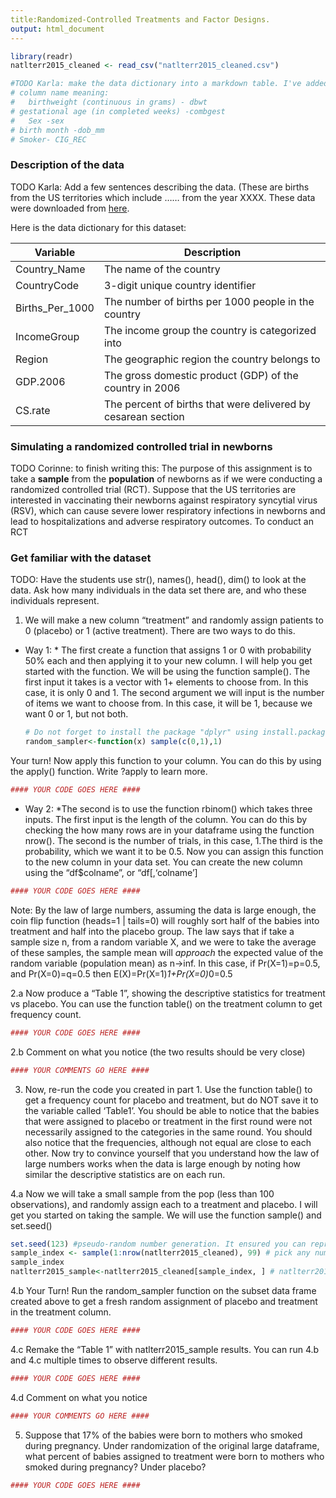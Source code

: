 ```yaml
---
title:Randomized-Controlled Treatments and Factor Designs.
output: html_document
---
```


```r
library(readr)
natlterr2015_cleaned <- read_csv("natlterr2015_cleaned.csv")

#TODO Karla: make the data dictionary into a markdown table. I've added a dictionary from another file below for you to revise and then you can delete this.
# column name meaning:
#	birthweight (continuous in grams) - dbwt
# gestational age (in completed weeks) -combgest
#	Sex -sex
# birth month -dob_mm
# Smoker- CIG_REC 
```
### Description of the data

TODO Karla: Add a few sentences describing the data. (These are births from the US territories which include ...... from the year XXXX. These data were downloaded from [here](URL linked to the page). 

Here is the data dictionary for this dataset:

| Variable        | Description                                         |
|-----------------|-----------------------------------------------------|
| Country_Name    | The name of the country                             | 
| CountryCode     | 3-digit unique country identifier                   |                
| Births_Per_1000 | The number of births per 1000 people in the country |
| IncomeGroup     | The income group the country is categorized into    |
| Region          | The geographic region the country belongs to        |
| GDP.2006        | The gross domestic product (GDP) of the country in 2006 |
| CS.rate         | The percent of births that were delivered by cesarean section |

### Simulating a randomized controlled trial in newborns

TODO Corinne: to finish writing this: The purpose of this assignment is to take a **sample** from the **population** of newborns as if we were conducting a randomized controlled trial (RCT). Suppose that the US territories are interested in vaccinating their newborns against respiratory syncytial virus (RSV), which can cause severe lower respiratory infections in newborns and lead to hospitalizations and adverse respiratory outcomes. To conduct an RCT 

### Get familiar with the dataset

TODO: Have the students use str(), names(), head(), dim() to look at the data. Ask how many individuals in the data set there are, and who these individuals represent.

1. We will make a new column "treatment" and randomly assign patients to 0 (placebo) or 1 (active treatment). There are two ways to do this. 

* Way 1:
      * The first create a function that assigns 1 or 0 with probability 50% each and then applying it to your new column. I will help you get started with the function. We will be using the function sample(). The first input it takes is a vector with 1+ elements to choose from. In this case, it is only 0 and 1. The second argument we will input is the number of items we want to choose from. In this case, it will be 1, because we want 0 or 1, but not both. 
```r
# Do not forget to install the package "dplyr" using install.packages() before you try to load the library. 
random_sampler<-function(x) sample(c(0,1),1)
```

Your turn! Now apply this function to your column. You can do this by using the apply() function. Write ?apply to learn more. 
```r
#### YOUR CODE GOES HERE ####
```


* Way 2:
      *The second is to use the function rbinom() which takes three inputs. The first input is the length of the column. You can do this by checking the how many rows are in your dataframe using the function nrow(). The second is the number of trials, in this case, 1.The third is the probability, which we want it to be 0.5. Now you can assign this function to the new column in your data set. You can create the new column using the "df$colname", or "df[,'colname']
```r
#### YOUR CODE GOES HERE ####
```

Note: By the law of large numbers, assuming the data is large enough, the coin flip function (heads=1 | tails=0) will roughly sort half of the babies into treatment and half into the placebo group. The law says that if take a sample size n, from a random variable X, and we were to take the average of these samples, the sample mean will *approach* the expected value of the random variable (population mean) as n->inf. 
In this case, if Pr(X=1)=p=0.5, and Pr(X=0)=q=0.5 then E(X)=Pr(X=1)*1+Pr(X=0)*0=0.5


2.a Now produce a "Table 1", showing the descriptive statistics for treatment vs placebo. You can use the function table() on the treatment column to get frequency count. 
```r
#### YOUR CODE GOES HERE ####
```

2.b Comment on what you notice (the two results should be very close)
```r
#### YOUR COMMENTS GO HERE ####
```


3. Now, re-run the code you created in part 1. Use the function table() to get a frequency count for placebo and treatment, but do NOT save it to the variable called 'Table1'. You should be able to notice that the babies that were assigned to placebo or treatment in the first round were not necessarily assigned to the categories in the same round. You should also notice that the frequencies, although not equal are close to each other. Now try to convince yourself that you understand how the law of large numbers works when the data is large enough by noting how similar the descriptive statistics are on each run. 


4.a Now we will take a small sample from the pop (less than 100 observations), and randomly assign each to a treatment and placebo. I will get you started on taking the sample. We will use the function sample() and set.seed() 

```r
set.seed(123) #pseudo-random number generation. It ensured you can reproduce results
sample_index <- sample(1:nrow(natlterr2015_cleaned), 99) # pick any number < 100 
sample_index
natlterr2015_sample<-natlterr2015_cleaned[sample_index, ] # natlterr2015_sample is a random subset
```

4.b Your Turn! Run the random_sampler function on the subset data frame created above to get a fresh random assignment of placebo and treatment in the treatment column. 
```r
#### YOUR CODE GOES HERE ####
```

4.c Remake the "Table 1" with natlterr2015_sample results. You can run 4.b and 4.c multiple times to observe different results. 
```r
#### YOUR CODE GOES HERE ####
```

4.d Comment on what you notice
```r
#### YOUR COMMENTS GO HERE ####
```


5. Suppose that 17% of the babies were born to mothers who smoked during pregnancy. Under randomization of the original large dataframe, what percent of babies assigned to treatment were born to mothers who smoked during pregnancy? Under placebo?
```r
#### YOUR CODE GOES HERE ####
```
